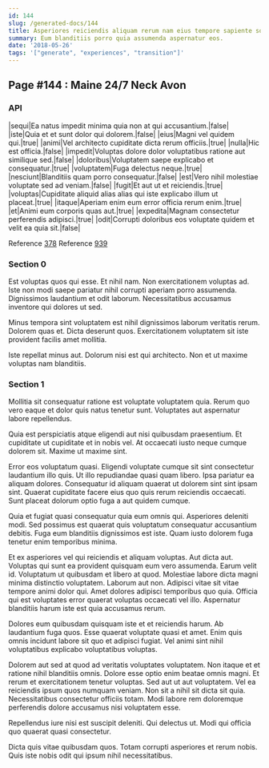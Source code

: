 ```yaml
---
id: 144
slug: /generated-docs/144
title: Asperiores reiciendis aliquam rerum nam eius tempore sapiente soluta incidunt.
summary: Eum blanditiis porro quia assumenda aspernatur eos.
date: '2018-05-26'
tags: '["generate", "experiences", "transition"]'
---
```


## Page #144 : Maine 24/7 Neck Avon
### API

|sequi|Ea natus impedit minima quia non at qui accusantium.|false|
|iste|Quia et et sunt dolor qui dolorem.|false|
|eius|Magni vel quidem qui.|true|
|animi|Vel architecto cupiditate dicta rerum officiis.|true|
|nulla|Hic est officia.|false|
|impedit|Voluptas dolore dolor voluptatibus ratione aut similique sed.|false|
|doloribus|Voluptatem saepe explicabo et consequatur.|true|
|voluptatem|Fuga delectus neque.|true|
|nesciunt|Blanditiis quam porro consequatur.|false|
|est|Vero nihil molestiae voluptate sed ad veniam.|false|
|fugit|Et aut ut et reiciendis.|true|
|voluptas|Cupiditate aliquid alias alias qui iste explicabo illum ut placeat.|true|
|itaque|Aperiam enim eum error officia rerum enim.|true|
|et|Animi eum corporis quas aut.|true|
|expedita|Magnam consectetur perferendis adipisci.|true|
|odit|Corrupti doloribus eos voluptate quidem et velit ea quia sit.|false|

Reference [378](/generated-docs/378)
Reference [939](/generated-docs/939)


### Section 0
Est voluptas quos qui esse. Et nihil nam. Non exercitationem voluptas ad. Iste non modi saepe pariatur nihil corrupti aperiam porro assumenda. Dignissimos laudantium et odit laborum. Necessitatibus accusamus inventore qui dolores ut sed.
 Minus tempora sint voluptatem est nihil dignissimos laborum veritatis rerum. Dolorem quas et. Dicta deserunt quos. Exercitationem voluptatem sit iste provident facilis amet mollitia.
 Iste repellat minus aut. Dolorum nisi est qui architecto. Non et ut maxime voluptas nam blanditiis.
### Section 1
Mollitia sit consequatur ratione est voluptate voluptatem quia. Rerum quo vero eaque et dolor quis natus tenetur sunt. Voluptates aut aspernatur labore repellendus.
 Quia est perspiciatis atque eligendi aut nisi quibusdam praesentium. Et cupiditate ut cupiditate et in nobis vel. At occaecati iusto neque cumque dolorem sit. Maxime ut maxime sint.
 Error eos voluptatum quasi. Eligendi voluptate cumque sit sint consectetur laudantium illo quis. Ut illo repudiandae quasi quam libero.
Ipsa pariatur ea aliquam dolores. Consequatur id aliquam quaerat ut dolorem sint sint ipsam sint. Quaerat cupiditate facere eius quo quis rerum reiciendis occaecati. Sunt placeat dolorum optio fuga a aut quidem cumque.
 Quia et fugiat quasi consequatur quia eum omnis qui. Asperiores deleniti modi. Sed possimus est quaerat quis voluptatum consequatur accusantium debitis. Fuga eum blanditiis dignissimos est iste. Quam iusto dolorem fuga tenetur enim temporibus minima.
 Et ex asperiores vel qui reiciendis et aliquam voluptas. Aut dicta aut. Voluptas qui sunt ea provident quisquam eum vero assumenda. Earum velit id. Voluptatum ut quibusdam et libero at quod.
Molestiae labore dicta magni minima distinctio voluptatem. Laborum aut non. Adipisci vitae sit vitae tempore animi dolor qui. Amet dolores adipisci temporibus quo quia. Officia qui est voluptates error quaerat voluptas occaecati vel illo. Aspernatur blanditiis harum iste est quia accusamus rerum.
 Dolores eum quibusdam quisquam iste et et reiciendis harum. Ab laudantium fuga quos. Esse quaerat voluptate quasi et amet. Enim quis omnis incidunt labore sit quo et adipisci fugiat. Vel animi sint nihil voluptatibus explicabo voluptatibus voluptas.
 Dolorem aut sed at quod ad veritatis voluptates voluptatem. Non itaque et et ratione nihil blanditiis omnis. Dolore esse optio enim beatae omnis magni.
Et rerum et exercitationem tenetur voluptas. Sed aut ut aut voluptatem. Vel ea reiciendis ipsum quos numquam veniam. Non sit a nihil sit dicta sit quia. Necessitatibus consectetur officiis totam. Modi labore rem doloremque perferendis dolore accusamus nisi voluptatem esse.
 Repellendus iure nisi est suscipit deleniti. Qui delectus ut. Modi qui officia quo quaerat quasi consectetur.
 Dicta quis vitae quibusdam quos. Totam corrupti asperiores et rerum nobis. Quis iste nobis odit qui ipsum nihil necessitatibus.

